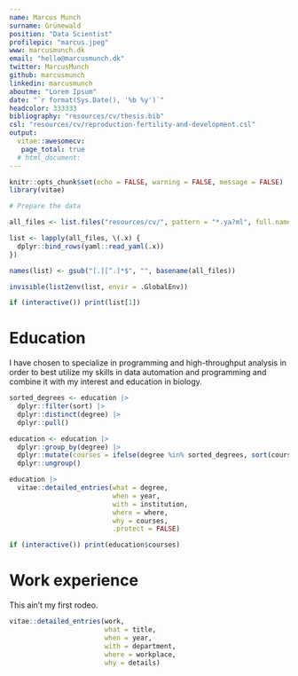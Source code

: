 ```yaml
---
name: Marcus Munch
surname: Grünewald
position: "Data Scientist"
profilepic: "marcus.jpeg"
www: marcusmunch.dk
email: "hello@marcusmunch.dk"
twitter: MarcusMunch
github: marcusmunch
linkedin: marcusmunch
aboutme: "Lorem Ipsum"
date: "`r format(Sys.Date(), '%b %y')`"
headcolor: 333333
bibliography: "resources/cv/thesis.bib"
csl: "resources/cv/reproduction-fertility-and-development.csl"
output:
  vitae::awesomecv:
   page_total: true
  # html_document:
---
```


```r
knitr::opts_chunk$set(echo = FALSE, warning = FALSE, message = FALSE)
library(vitae)
```


```r
# Prepare the data

all_files <- list.files("resources/cv/", pattern = "*.ya?ml", full.names = TRUE)

list <- lapply(all_files, \(.x) {
  dplyr::bind_rows(yaml::read_yaml(.x))
})

names(list) <- gsub("[.][^.]*$", "", basename(all_files))

invisible(list2env(list, envir = .GlobalEnv))

if (interactive()) print(list[1])
```

# Education

I have chosen to specialize in programming and high-throughput analysis in order to best utilize my skills
in data automation and programming and combine it with my interest and education in biology.

```r
sorted_degrees <- education |>
  dplyr::filter(sort) |>
  dplyr::distinct(degree) |>
  dplyr::pull()

education <- education |>
  dplyr::group_by(degree) |>
  dplyr::mutate(courses = ifelse(degree %in% sorted_degrees, sort(courses), courses)) |>
  dplyr::ungroup()

education |>
  vitae::detailed_entries(what = degree,
                          when = year,
                          with = institution,
                          where = where,
                          why = courses,
                          .protect = FALSE)

if (interactive()) print(education$courses)
```

# Work experience
This ain't my first rodeo.

```r
vitae::detailed_entries(work,
                        what = title,
                        when = year,
                        with = department,
                        where = workplace,
                        why = details)
```

